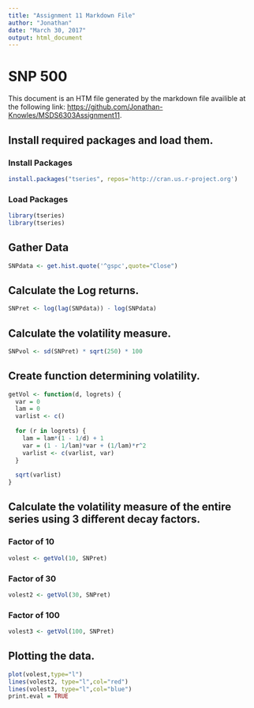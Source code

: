 ```yaml
---
title: "Assignment 11 Markdown File"
author: "Jonathan"
date: "March 30, 2017"
output: html_document
---
```


# SNP 500

This document is an HTM file generated by the markdown file availible at the following link: <https://github.com/Jonathan-Knowles/MSDS6303Assignment11>.

## Install required packages and load them.

### Install Packages

```r
install.packages("tseries", repos='http://cran.us.r-project.org')
```

### Load Packages

```r
library(tseries)
library(tseries)
```

## Gather Data

```r
SNPdata <- get.hist.quote('^gspc',quote="Close")
```


## Calculate the Log returns.

```r
SNPret <- log(lag(SNPdata)) - log(SNPdata)
```

## Calculate the volatility measure.


```r
SNPvol <- sd(SNPret) * sqrt(250) * 100
```

## Create function determining volatility.


```r
getVol <- function(d, logrets) {
  var = 0
  lam = 0
  varlist <- c()
  
  for (r in logrets) {
    lam = lam*(1 - 1/d) + 1
    var = (1 - 1/lam)*var + (1/lam)*r^2
    varlist <- c(varlist, var)
  }
  
  sqrt(varlist)
}
```


## Calculate the volatility measure of the entire series using 3 different decay factors.

### Factor of 10
```r
volest <- getVol(10, SNPret)
```


### Factor of 30
```r
volest2 <- getVol(30, SNPret)
```

### Factor of 100
```r
volest3 <- getVol(100, SNPret)
```


## Plotting the data.

```r
plot(volest,type="l")
lines(volest2, type="l",col="red")
lines(volest3, type="l",col="blue")
print.eval = TRUE
```